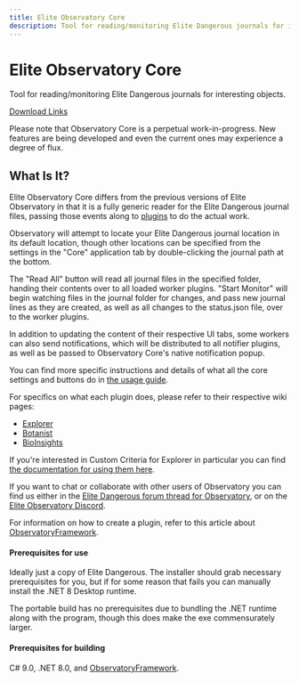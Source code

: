 ```yaml
---
title: Elite Observatory Core
description: Tool for reading/monitoring Elite Dangerous journals for interesting objects.
---
```


# Elite Observatory Core 

Tool for reading/monitoring Elite Dangerous journals for interesting objects.

[Download Links](/release)

Please note that Observatory Core is a perpetual work-in-progress. New features are being developed and even the current ones may experience a degree of flux.

## What Is It?
Elite Observatory Core differs from the previous versions of Elite Observatory in that it is a fully generic reader for the Elite Dangerous journal files, passing those events along to [plugins](/usage/plugins) to do the actual work.

Observatory will attempt to locate your Elite Dangerous journal location in its default location, though other locations can be specified from the settings in the "Core" application tab by double-clicking the journal path at the bottom.

The "Read All" button will read all journal files in the specified folder, handing their contents over to all loaded worker plugins. "Start Monitor" will begin watching files in the journal folder for changes, and pass new journal lines as they are created, as well as all changes to the status.json file, over to the worker plugins.

In addition to updating the content of their respective UI tabs, some workers can also send notifications, which will be distributed to all notifier plugins, as well as be passed to Observatory Core's native notification popup.

You can find more specific instructions and details of what all the core settings and buttons do in [the usage guide](/usage).

For specifics on what each plugin does, please refer to their respective wiki pages:
  * [Explorer](/usage/plugins/explorer)
  * [Botanist](/usage/plugins/botanist)
  * [BioInsights](/usage/plugins/bioinsights)

If you're interested in Custom Criteria for Explorer in particular you can find [the documentation for using them here](/usage/plugins/explorer/customcriteria).

If you want to chat or collaborate with other users of Observatory you can find us either in the [Elite Dangerous forum thread for Observatory](https://forums.frontier.co.uk/threads/elite-observatory-search-your-journal-for-potentially-interesting-objects-or-notify-you-of-new-ones-on-the-fly-while-exploring.521544/), or on the [Elite Observatory Discord](https://discord.gg/RAFDHsY).

For information on how to create a plugin, refer to this article about [ObservatoryFramework](/framework).

#### Prerequisites for use
Ideally just a copy of Elite Dangerous. The installer should grab necessary prerequisites for you, but if for some reason that fails you can manually install the .NET 8 Desktop runtime.

The portable build has no prerequisites due to bundling the .NET runtime along with the program, though this does make the exe commensurately larger.

#### Prerequisites for building
C# 9.0, .NET 8.0, and [ObservatoryFramework](/framework).
